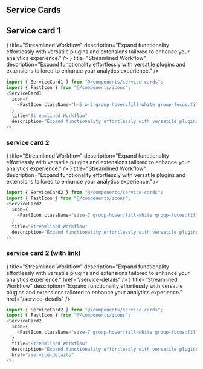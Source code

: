 ## Service Cards


## Service card 1

<div className="not-prose grid grid-cols-1 md:grid-cols-2 gap-6">
  <ServiceCard1
    icon={
      <FastIcon className="h-5 w-5 group-hover:fill-white group-focus:fill-white  transition-all duration-300" />
    }
    title="Streamlined Workflow"
    description="Expand functionality effortlessly with versatile plugins and extensions tailored to enhance your analytics experience."
  />
  <ServiceCard1
    icon={
      <FastIcon className="h-5 w-5 group-hover:fill-white group-focus:fill-white  transition-all duration-300" />
    }
    title="Streamlined Workflow"
    description="Expand functionality effortlessly with versatile plugins and extensions tailored to enhance your analytics experience."
  />
</div>

```js
import { ServiceCard1 } from "@/components/service-cards";
import { FastIcon } from "@/components/icons";
<ServiceCard1
  icon={
    <FastIcon className="h-5 w-5 group-hover:fill-white group-focus:fill-white  transition-all duration-300" />
  }
  title="Streamlined Workflow"
  description="Expand functionality effortlessly with versatile plugins and extensions tailored to enhance your analytics experience."
/>;
```

### service card 2

<div className="not-prose grid grid-cols-1 md:grid-cols-2 gap-6">
  <ServiceCard2
    icon={
      <FastIcon className="size-7 group-hover:fill-white group-focus:fill-white  transition-all duration-300" />
    }
    title="Streamlined Workflow"
    description="Expand functionality effortlessly with versatile plugins and extensions tailored to enhance your analytics experience."
  />
  <ServiceCard2
    icon={
      <FastIcon className="size-7 group-hover:fill-white group-focus:fill-white  transition-all duration-300" />
    }
    title="Streamlined Workflow"
    description="Expand functionality effortlessly with versatile plugins and extensions tailored to enhance your analytics experience."
  />
</div>

```js
import { ServiceCard2 } from "@/components/service-cards";
import { FastIcon } from "@/components/icons";
<ServiceCard2
  icon={
    <FastIcon className="size-7 group-hover:fill-white group-focus:fill-white  transition-all duration-300" />
  }
  title="Streamlined Workflow"
  description="Expand functionality effortlessly with versatile plugins and extensions tailored to enhance your analytics experience."
/>;
```

### service card 2 (with link)

<div className="not-prose grid grid-cols-1 md:grid-cols-2 gap-6">
  <ServiceCard2
    icon={
      <FastIcon className="size-7 group-hover:fill-white group-focus:fill-white  transition-all duration-300" />
    }
    title="Streamlined Workflow"
    description="Expand functionality effortlessly with versatile plugins and extensions tailored to enhance your analytics experience."
    href="/service-details"
  />
  <ServiceCard2
    icon={
      <FastIcon className="size-7 group-hover:fill-white group-focus:fill-white  transition-all duration-300" />
    }
    title="Streamlined Workflow"
    description="Expand functionality effortlessly with versatile plugins and extensions tailored to enhance your analytics experience."
    href="/service-details"
  />
</div>

```js
import { ServiceCard2 } from "@/components/service-cards";
import { FastIcon } from "@/components/icons";
<ServiceCard2
  icon={
    <FastIcon className="size-7 group-hover:fill-white group-focus:fill-white  transition-all duration-300" />
  }
  title="Streamlined Workflow"
  description="Expand functionality effortlessly with versatile plugins and extensions tailored to enhance your analytics experience."
  href="/service-details"
/>;
```
